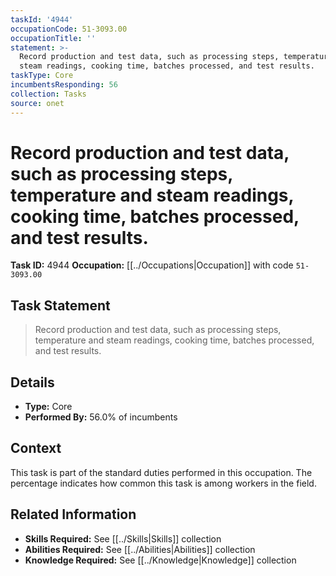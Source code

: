 ```yaml
---
taskId: '4944'
occupationCode: 51-3093.00
occupationTitle: ''
statement: >-
  Record production and test data, such as processing steps, temperature and
  steam readings, cooking time, batches processed, and test results.
taskType: Core
incumbentsResponding: 56
collection: Tasks
source: onet
---
```

# Record production and test data, such as processing steps, temperature and steam readings, cooking time, batches processed, and test results.

**Task ID:** 4944
**Occupation:** [[../Occupations|Occupation]] with code `51-3093.00`

## Task Statement

> Record production and test data, such as processing steps, temperature and steam readings, cooking time, batches processed, and test results.

## Details

- **Type:** Core
- **Performed By:** 56.0% of incumbents

## Context

This task is part of the standard duties performed in this occupation. The percentage indicates how common this task is among workers in the field.

## Related Information

- **Skills Required:** See [[../Skills|Skills]] collection
- **Abilities Required:** See [[../Abilities|Abilities]] collection
- **Knowledge Required:** See [[../Knowledge|Knowledge]] collection
